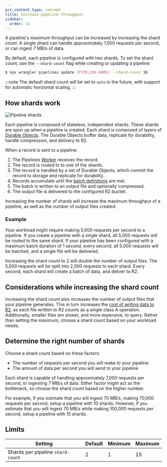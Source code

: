 ```yaml
---
pcx_content_type: concept
title: Increase pipeline throughput
sidebar:
  order: 11
---
```



A pipeline's maximum throughput can be increased by increasing the shard count. A single shard can handle approximately 7,000 requests per second, or can ingest 7 MB/s of data.

By default, each pipeline is configured with two shards. To set the shard count, use the `--shard-count` flag while creating or updating a pipeline:
```sh
$ npx wrangler pipelines update [PIPELINE-NAME] --shard-count 10
```

:::note
The default shard count will be set to `auto` in the future, with support for automatic horizontal scaling.
:::

## How shards work
![Pipeline shards](~/assets/images/pipelines/shards.png)

Each pipeline is composed of stateless, independent shards. These shards are spun up when a pipeline is created. Each shard is composed of layers of [Durable Objects](/durable-objects). The Durable Objects buffer data, replicate for durability, handle compression, and delivery to R2.

When a record is sent to a pipeline:
1. The Pipelines [Worker](/workers) receives the record.
2. The record is routed to to one of the shards.
3. The record is handled by a set of Durable Objects, which commit the record to storage and replicate for durability.
4. Records accumulate until the [batch definitions](/pipelines/build-with-pipelines/output-settings/#customize-batch-behavior) are met.
5. The batch is written to an output file and optionally compressed.
6. The output file is delivered to the configured R2 bucket.

Increasing the number of shards will increase the maximum throughput of a pipeline, as well as the number of output files created.

### Example
Your workload might require making 5,000 requests per second to a pipeline. If you create a pipeline with a single shard, all 5,000 requests will be routed to the same shard. If your pipeline has been configured with a maximum batch duration of 1 second, every second, all 5,000 requests will be batched, and a single file will be delivered.

Increasing the shard count to 2 will double the number of output files. The 5,000 requests will be split into 2,500 requests to each shard. Every second, each shard will create a batch of data, and deliver to R2.

## Considerations while increasing the shard count
Increasing the shard count also increases the number of output files that your pipeline generates. This in turn increases the [cost of writing data to R2](/r2/pricing/#class-a-operations), as each file written to R2 counts as a single class A operation. Additionally, smaller files are slower, and more expensive, to query. Rather than setting the maximum, choose a shard count based on your workload needs.

## Determine the right number of shards
Choose a shard count based on these factors:
* The number of requests per second you will make to your pipeline
* The amount of data per second you will send to your pipeline

Each shard is capable of handling approximately 7,000 requests per second, or ingesting 7 MB/s of data. Either factor might act as the bottleneck, so choose the shard count based on the higher number.

For example, if you estimate that you will ingest 70 MB/s, making 70,000 requests per second, setup a pipeline with 10 shards. However, if you estimate that you will ingest 70 MB/s while making 100,000 requests per second, setup a pipeline with 15 shards.

## Limits
| Setting                                   | Default     | Minimum   | Maximum     |
| ----------------------------------------- | ----------- | --------- | ----------- |
| Shards per pipeline `shard-count`       	| 2       		| 1  				| 15 					|
